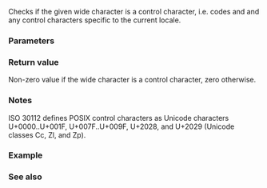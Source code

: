 {{cpp/title|iswcntrl}}
{{cpp/string/wide/navbar}}
{{ddcl|header=cwctype|
int iswcntrl( std::wint_t ch );
}}

Checks if the given wide character is a control character, i.e. codes {{tt|0x00-0x1F}} and {{tt|0x7F}} and any control characters specific to the current locale.

{{cpp/string/wide/wint_t args}}

===Parameters===
{{par begin}}
{{par|ch|wide character}}
{{par end}}

===Return value===
Non-zero value if the wide character is a control character, zero otherwise.

===Notes===
ISO 30112 defines POSIX control characters as Unicode characters U+0000..U+001F, U+007F..U+009F, U+2028, and U+2029 (Unicode classes Cc, Zl, and Zp).

===Example===
{{example
|code=
#include &lt;clocale&gt;
#include &lt;cwctype&gt;
#include &lt;iostream&gt;

int main()
{
    wchar_t c = L'\u2028'; // the Unicode character "line separator" 

    std::cout &lt;&lt; std::hex &lt;&lt; std::showbase &lt;&lt; std::boolalpha;
    std::cout &lt;&lt; "in the default locale, iswcntrl(" &lt;&lt; (std::wint_t)c &lt;&lt; ") = "
              &lt;&lt; (bool)std::iswcntrl(c) &lt;&lt; '\n';
    std::setlocale(LC_ALL, "en_US.utf8");
    std::cout &lt;&lt; "in Unicode locale, iswcntrl(" &lt;&lt; (std::wint_t)c &lt;&lt; ") = "
              &lt;&lt; (bool)std::iswcntrl(c) &lt;&lt; '\n';
}
|output=
in the default locale, iswcntrl(0x2028) = false
in Unicode locale, iswcntrl(0x2028) = true
}}

===See also===
{{dsc begin}}
{{dsc inc|cpp/locale/dsc iscntrl}}
{{dsc inc|cpp/string/byte/dsc iscntrl}}
{{dsc see c|c/string/wide/iswcntrl}}
{{dsc end}}

{{cpp/string/character classes}}

{{langlinks|de|es|fr|it|ja|pt|ru|zh}}